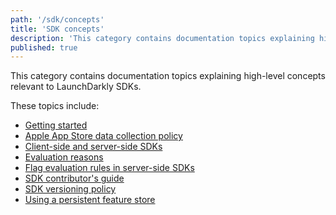 ```yaml
---
path: '/sdk/concepts'
title: 'SDK concepts'
description: 'This category contains documentation topics explaining high-level concepts relevant to LaunchDarkly SDKs.'
published: true
---
```


This category contains documentation topics explaining high-level concepts relevant to LaunchDarkly SDKs.

These topics include:

* [Getting started](/sdk/concepts/getting-started)
* [Apple App Store data collection policy](/sdk/concepts/apple-app-store)
* [Client-side and server-side SDKs](/sdk/concepts/client-side-server-side)
* [Evaluation reasons](/sdk/concepts/evaluation-reasons)
* [Flag evaluation rules in server-side SDKs](/sdk/concepts/flag-evaluation-rules)
* [SDK contributor's guide](/sdk/concepts/contributors-guide)
* [SDK versioning policy](/sdk/concepts/versioning)
* [Using a persistent feature store](/sdk/concepts/feature-store)
